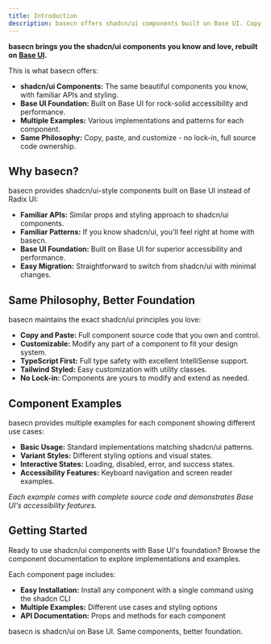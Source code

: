 ```yaml
---
title: Introduction
description: basecn offers shadcn/ui components built on Base UI. Copy, paste, and customize.
---
```


**basecn brings you the shadcn/ui components you know and love, rebuilt on [Base UI](https://base-ui.com/).**

This is what basecn offers:

- **shadcn/ui Components:** The same beautiful components you know, with familiar APIs and styling.
- **Base UI Foundation:** Built on Base UI for rock-solid accessibility and performance.
- **Multiple Examples:** Various implementations and patterns for each component.
- **Same Philosophy:** Copy, paste, and customize - no lock-in, full source code ownership.

## Why basecn?

basecn provides shadcn/ui-style components built on Base UI instead of Radix UI:

- **Familiar APIs:** Similar props and styling approach to shadcn/ui components.
- **Familiar Patterns:** If you know shadcn/ui, you'll feel right at home with basecn.
- **Base UI Foundation:** Built on Base UI for superior accessibility and performance.
- **Easy Migration:** Straightforward to switch from shadcn/ui with minimal changes.

## Same Philosophy, Better Foundation

basecn maintains the exact shadcn/ui principles you love:

- **Copy and Paste:** Full component source code that you own and control.
- **Customizable:** Modify any part of a component to fit your design system.
- **TypeScript First:** Full type safety with excellent IntelliSense support.
- **Tailwind Styled:** Easy customization with utility classes.
- **No Lock-in:** Components are yours to modify and extend as needed.



## Component Examples

basecn provides multiple examples for each component showing different use cases:

- **Basic Usage:** Standard implementations matching shadcn/ui patterns.
- **Variant Styles:** Different styling options and visual states.
- **Interactive States:** Loading, disabled, error, and success states.
- **Accessibility Features:** Keyboard navigation and screen reader examples.

_Each example comes with complete source code and demonstrates Base UI's accessibility features._



## Getting Started

Ready to use shadcn/ui components with Base UI's foundation? Browse the component documentation to explore implementations and examples.

Each component page includes:
- **Easy Installation:** Install any component with a single command using the shadcn CLI
- **Multiple Examples:** Different use cases and styling options
- **API Documentation:** Props and methods for each component

basecn is shadcn/ui on Base UI. Same components, better foundation.